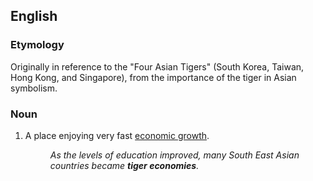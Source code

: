 ==English==

===Etymology===
Originally in reference to the "Four Asian Tigers" (South Korea, Taiwan, Hong Kong, and Singapore), from the importance of the tiger in Asian symbolism.

===Noun===
{{en-noun}}
{{wikipedia}}
# A place enjoying very fast [[economic growth]].
#: ''As the levels of education improved, many South East Asian countries became '''tiger economies'''.''